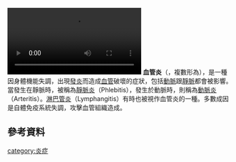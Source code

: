 {{expand|time=2010-11-10T14:50:04+00:00}}
{{unreferenced|time=2010-11-10T14:50:04+00:00}}
{{medical}}
{{Infobox disease 
|Name           = Vasculitis 
|Image          = Vasculitis.JPG
|Caption        = 因為藥物引起的血管炎，造成在小腿上的[[瘀點|瘀點]]與[[紫斑|紫斑]]
|DiseasesDB     = 13750 
|ICD10          = {{ICD10|I|77|6|i|70}}, {{ICD10|I|80||i|80}}, {{ICD10|L|95||l|80}}, {{ICD10|M|30||m|30}}-{{ICD10|M|31||m|30}} 
|ICD9           = {{ICD9|446}}, {{ICD9|447.6}} 
|ICDO           = 
|OMIM           = 
|MedlinePlus    = 
|eMedicineSubj  = 
|eMedicineTopic = 
|MeshID         = D014657
}}

[[File:Vasculitis_video.webm|thumb]]
'''血管炎'''（{{lang-en|Vasculitis}}，複數形為{{lang|en|vasculitides}}），是一種因身體機能失調，出現[[發炎|發炎]]而造成[[血管|血管]]破壞的症狀，包括[[動脈|動脈]]跟[[靜脈|靜脈]]都會被影響。當發生在靜脈時，被稱為[[靜脈炎|靜脈炎]]（Phlebitis），發生於動脈時，則稱為[[動脈炎|動脈炎]]（Arteritis）。[[淋巴管炎|淋巴管炎]]（Lymphangitis）有時也被視作血管炎的一種。多數成因是自體免疫系統失調，攻擊血管組織造成。

== 參考資料 ==
{{reflist}}

{{Vascular diseases}}
{{Systemic vasculitis}}
{{Inflammation}}

[[category:炎症|category:炎症]]